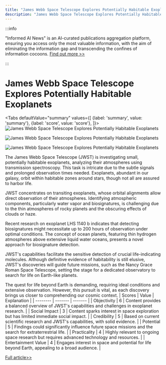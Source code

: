 ```yaml
---
title: "James Webb Space Telescope Explores Potentially Habitable Exoplanets"
description: "James Webb Space Telescope Explores Potentially Habitable Exoplanets"
---
```



:::info

"Informed AI News" is an AI-curated publications aggregation platform, ensuring you access only the most valuable information, with the aim of eliminating the information gap and transcending the confines of information cocoons.  [Find out more >>](/docs/guides)

:::

# James Webb Space Telescope Explores Potentially Habitable Exoplanets


<Tabs
	defaultValue="summary"
	values={[
	{label: 'summary', value: 'summary'},
	{label: 'score', value: 'score'},
]}>
<TabItem value="summary">
<img
  src="https://image.informedainews.com/2024/06/Tec-Hqf-1717983462-0.jpg"
  alt="James Webb Space Telescope Explores Potentially Habitable Exoplanets"
/>

<img
  src="https://image.informedainews.com/2024/06/Tec-tFk-1717983462-1.jpg"
  alt="James Webb Space Telescope Explores Potentially Habitable Exoplanets"
/>

<img
  src="https://image.informedainews.com/2024/06/Tec-2eh-1717983462-2.jpg"
  alt="James Webb Space Telescope Explores Potentially Habitable Exoplanets"
/>



The James Webb Space Telescope (JWST) is investigating small, potentially habitable exoplanets, analyzing their atmospheres using transmission spectroscopy. This task is intricate due to the subtle signals and prolonged observation times needed. Exoplanets, abundant in our galaxy, orbit within habitable zones around stars, though not all are assured to harbor life.

JWST concentrates on transiting exoplanets, whose orbital alignments allow direct observation of their atmospheres. Identifying atmospheric components, particularly water vapor and biosignatures, is challenging due to the thin atmospheres of rocky planets and the obscuring effects of clouds or haze.

Recent research on exoplanet LHS 1140 b indicates that detecting biosignatures might necessitate up to 200 hours of observation under optimal conditions. The concept of ocean planets, featuring thin hydrogen atmospheres above extensive liquid water oceans, presents a novel approach for biosignature detection.

JWST's capabilities facilitate the sensitive detection of crucial life-indicating molecules. Although definitive evidence of habitability is still elusive, JWST's discoveries will guide future missions, such as the Nancy Grace Roman Space Telescope, setting the stage for a dedicated observatory to search for life on Earth-like planets.

The quest for life beyond Earth is demanding, requiring ideal conditions and extensive observation. However, this pursuit is vital, as each discovery brings us closer to comprehending our cosmic context.
</TabItem>
<TabItem value="score">
	| Scores     | Value   | Explanation |
	| -------- | ------- | ------- |
	| Objectivity  | 6    | Content provides a balanced overview of JWST's capabilities and challenges in exoplanet research.    |
	| Social Impact | 3     | Content sparks interest in space exploration but has limited immediate social impact.    |
	| Credibility    | 5    | Based on current scientific research and JWST's capabilities, with solid evidence.    |
	| Potential    | 5    | Findings could significantly influence future space missions and the search for extraterrestrial life.    |
	| Practicality    | 4    | Highly relevant to ongoing space research but requires advanced technology and resources.    |
	| Entertainment Value    | 4    | Engages interest in space and potential for life beyond Earth, appealing to a broad audience.    |
</TabItem>
</Tabs>

[Full article>>](https://www.cnbeta.com.tw/articles/science/1434174.htm)
